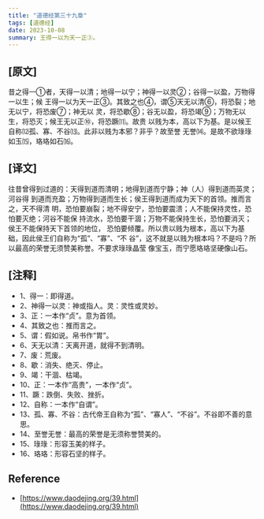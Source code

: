 ```yaml
---
title: "道德经第三十九章"
tags: [道德经]
date: 2023-10-08
summary: 王得一以为天一正③。
---
```


## [原文]

昔之得一①者，天得一以清；地得一以宁；神得一以灵②；谷得一以盈，万物得一以生；候
王得一以为天一正③。其致之也④，谓⑤天无以清⑥，将恐裂；地无以宁，将恐废⑦；神无以
灵，将恐歇⑧；谷无以盈，将恐竭⑨；万物无以生，将恐灭；候王无以正⑩，将恐蹶⑾。故贵
以贱为本，高以下为基。是以候王自称⑿孤、寡、不谷⒀。此非以贱为本邪？非乎？故至誉
无誉⒁。是故不欲琭琭如玉⒂，珞珞如石⒃。

## [译文]

往昔曾得到过道的：天得到道而清明；地得到道而宁静；神（人）得到道而英灵；河谷得
到道而充盈；万物得到道而生长；侯王得到道而成为天下的首领。推而言之，天不得清
明，恐怕要崩裂；地不得安宁，恐怕要震溃；人不能保持灵性，恐怕要灭绝；河谷不能保
持流水，恐怕要干涸；万物不能保持生长，恐怕要消灭；侯王不能保持天下首领的地位，
恐怕要倾覆。所以贵以贱为根本，高以下为基础，因此侯王们自称为“孤”、“寡”、“不
谷”，这不就是以贱为根本吗？不是吗？所以最高的荣誉无须赞美称誉。不要求琭琭晶莹
像宝玉，而宁愿珞珞坚硬像山石。

## [注释]

- 1、得一：即得道。
- 2、神得一以灵：神或指人。灵：灵性或灵妙。
- 3、正：一本作“贞”。意为首领。
- 4、其致之也：推而言之。
- 5、谓：假如说。帛书作“胃”。
- 6、天无以清：天离开道，就得不到清明。
- 7、废：荒废。
- 8、歇：消失、绝灭、停止。
- 9、竭：干涸、枯竭。
- 10、正：一本作“高贵”，一本作“贞”。
- 11、蹶：跌倒、失败、挫折。
- 12、自称：一本作“自谓”。
- 13、孤、寡、不谷：古代帝王自称为“孤”、“寡人”、“不谷”。不谷即不善的意思。
- 14、至誉无誉：最高的荣誉是无须称誉赞美的。
- 15、琭琭：形容玉美的样子。
- 16、珞珞：形容石坚的样子。

## Reference

- [https://www.daodejing.org/39.html](https://www.daodejing.org/39.html)